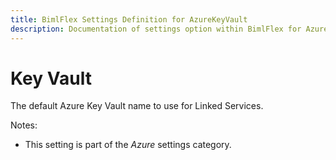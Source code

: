 ```yaml
---
title: BimlFlex Settings Definition for AzureKeyVault
description: Documentation of settings option within BimlFlex for AzureKeyVault
---
```

<head>
  <meta name="varigenceProduct" content="BimlFlex"></meta>
  <meta name="varigenceArticleType" content="Reference"></meta>
</head>

# Key Vault

The default Azure Key Vault name to use for Linked Services.

Notes:

* This setting is part of the *Azure* settings category.

